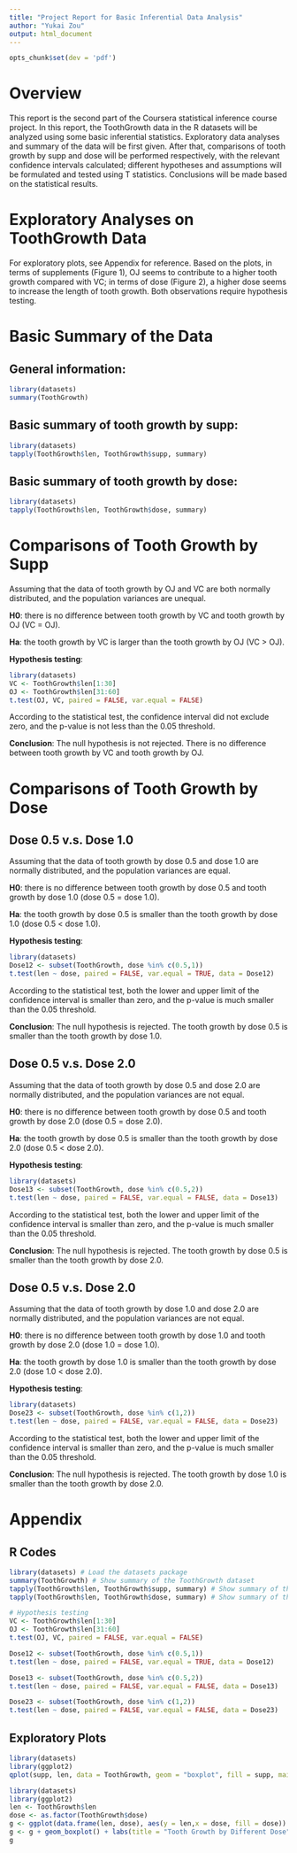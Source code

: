 ```yaml
---
title: "Project Report for Basic Inferential Data Analysis"
author: "Yukai Zou"
output: html_document
---
```

```r
opts_chunk$set(dev = 'pdf')
```

# Overview
This report is the second part of the Coursera statistical inference course project. In this report, the ToothGrowth data in the R datasets will be analyzed using some basic inferential statistics. Exploratory data analyses and summary of the data will be first given. After that, comparisons of tooth growth by supp and dose will be performed respectively, with the relevant confidence intervals calculated; different hypotheses and assumptions will be formulated and tested using T statistics. Conclusions will be made based on the statistical results.

# Exploratory Analyses on ToothGrowth Data
For exploratory plots, see Appendix for reference. Based on the plots, in terms of supplements (Figure 1), OJ seems to contribute to a higher tooth growth compared with VC; in terms of dose (Figure 2), a higher dose seems to increase the length of tooth growth. Both observations require hypothesis testing.

# Basic Summary of the Data
## General information:
```r
library(datasets)
summary(ToothGrowth)
```

## Basic summary of tooth growth by supp:
```r
library(datasets)
tapply(ToothGrowth$len, ToothGrowth$supp, summary)
```

## Basic summary of tooth growth by dose:
```r
library(datasets)
tapply(ToothGrowth$len, ToothGrowth$dose, summary)
```

# Comparisons of Tooth Growth by Supp

Assuming that the data of tooth growth by OJ and VC are both normally distributed, and the population variances are unequal.

**H0**: there is no difference between tooth growth by VC and tooth growth by OJ (VC = OJ).

**Ha**: the tooth growth by VC is larger than the tooth growth by OJ (VC > OJ).

**Hypothesis testing**:
```r
library(datasets)
VC <- ToothGrowth$len[1:30]
OJ <- ToothGrowth$len[31:60]
t.test(OJ, VC, paired = FALSE, var.equal = FALSE)
```

According to the statistical test, the confidence interval did not exclude zero, and the p-value is not less than the 0.05 threshold.

**Conclusion**: The null hypothesis is not rejected. There is no difference between tooth growth by VC and tooth growth by OJ.

# Comparisons of Tooth Growth by Dose
## Dose 0.5 v.s. Dose 1.0

Assuming that the data of tooth growth by dose 0.5 and dose 1.0 are normally distributed, and the population variances are equal.

**H0**: there is no difference between tooth growth by dose 0.5 and tooth growth by dose 1.0 (dose 0.5 = dose 1.0).

**Ha**: the tooth growth by dose 0.5 is smaller than the tooth growth by dose 1.0 (dose 0.5 < dose 1.0).

**Hypothesis testing**:
```r
library(datasets)
Dose12 <- subset(ToothGrowth, dose %in% c(0.5,1))
t.test(len ~ dose, paired = FALSE, var.equal = TRUE, data = Dose12)
```

According to the statistical test, both the lower and upper limit of the confidence interval is smaller than zero, and the p-value is much smaller than the 0.05 threshold.

**Conclusion**: The null hypothesis is rejected. The tooth growth by dose 0.5 is smaller than the tooth growth by dose 1.0.

## Dose 0.5 v.s. Dose 2.0

Assuming that the data of tooth growth by dose 0.5 and dose 2.0 are normally distributed, and the population variances are not equal.

**H0**: there is no difference between tooth growth by dose 0.5 and tooth growth by dose 2.0 (dose 0.5 = dose 2.0).

**Ha**: the tooth growth by dose 0.5 is smaller than the tooth growth by dose 2.0 (dose 0.5 < dose 2.0).

**Hypothesis testing**:
```r
library(datasets)
Dose13 <- subset(ToothGrowth, dose %in% c(0.5,2))
t.test(len ~ dose, paired = FALSE, var.equal = FALSE, data = Dose13)
```

According to the statistical test, both the lower and upper limit of the confidence interval is smaller than zero, and the p-value is much smaller than the 0.05 threshold.

**Conclusion**: The null hypothesis is rejected. The tooth growth by dose 0.5 is smaller than the tooth growth by dose 2.0.

## Dose 0.5 v.s. Dose 2.0

Assuming that the data of tooth growth by dose 1.0 and dose 2.0 are normally distributed, and the population variances are not equal.

**H0**: there is no difference between tooth growth by dose 1.0 and tooth growth by dose 2.0 (dose 1.0 = dose 1.0).

**Ha**: the tooth growth by dose 1.0 is smaller than the tooth growth by dose 2.0 (dose 1.0 < dose 2.0).

**Hypothesis testing**:
```r
library(datasets)
Dose23 <- subset(ToothGrowth, dose %in% c(1,2))
t.test(len ~ dose, paired = FALSE, var.equal = FALSE, data = Dose23)
```

According to the statistical test, both the lower and upper limit of the confidence interval is smaller than zero, and the p-value is much smaller than the 0.05 threshold.

**Conclusion**: The null hypothesis is rejected. The tooth growth by dose 1.0 is smaller than the tooth growth by dose 2.0.

# Appendix
## R Codes
```r
library(datasets) # Load the datasets package
summary(ToothGrowth) # Show summary of the ToothGrowth dataset
tapply(ToothGrowth$len, ToothGrowth$supp, summary) # Show summary of the tooth growth by different supp
tapply(ToothGrowth$len, ToothGrowth$dose, summary) # Show summary of the tooth growth by different dose

# Hypothesis testing
VC <- ToothGrowth$len[1:30]
OJ <- ToothGrowth$len[31:60]
t.test(OJ, VC, paired = FALSE, var.equal = FALSE)

Dose12 <- subset(ToothGrowth, dose %in% c(0.5,1))
t.test(len ~ dose, paired = FALSE, var.equal = TRUE, data = Dose12)

Dose13 <- subset(ToothGrowth, dose %in% c(0.5,2))
t.test(len ~ dose, paired = FALSE, var.equal = FALSE, data = Dose13)

Dose23 <- subset(ToothGrowth, dose %in% c(1,2))
t.test(len ~ dose, paired = FALSE, var.equal = FALSE, data = Dose23)
```

## Exploratory Plots
```r
library(datasets)
library(ggplot2)
qplot(supp, len, data = ToothGrowth, geom = "boxplot", fill = supp, main = "Tooth Growth by Different Supp")
```

```r
library(datasets)
library(ggplot2)
len <- ToothGrowth$len
dose <- as.factor(ToothGrowth$dose)
g <- ggplot(data.frame(len, dose), aes(y = len,x = dose, fill = dose))
g <- g + geom_boxplot() + labs(title = "Tooth Growth by Different Dose", x = "dose", y = "len")
g
```

